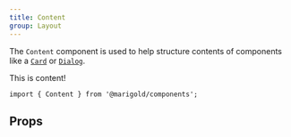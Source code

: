 ```yaml
---
title: Content
group: Layout
---
```


The `Content` component is used to help structure contents of components like a [`Card`](/components/card) or [`Dialog`](/components/dialog).

<Preview>
  <Content>This is content!</Content>
</Preview>

```tsx onlyCode
import { Content } from '@marigold/components';
```

## Props

<ApperanceTable component={title} />

<PropsTable />

